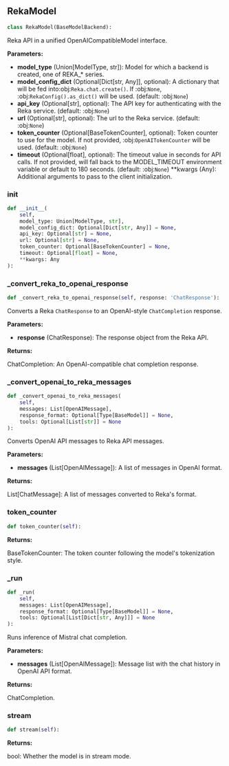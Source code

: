 <a id="camel.models.reka_model"></a>

<a id="camel.models.reka_model.RekaModel"></a>

## RekaModel

```python
class RekaModel(BaseModelBackend):
```

Reka API in a unified OpenAICompatibleModel interface.

**Parameters:**

- **model_type** (Union[ModelType, str]): Model for which a backend is created, one of REKA_* series.
- **model_config_dict** (Optional[Dict[str, Any]], optional): A dictionary that will be fed into:obj:`Reka.chat.create()`. If :obj:`None`, :obj:`RekaConfig().as_dict()` will be used. (default: :obj:`None`)
- **api_key** (Optional[str], optional): The API key for authenticating with the Reka service. (default: :obj:`None`)
- **url** (Optional[str], optional): The url to the Reka service. (default: :obj:`None`)
- **token_counter** (Optional[BaseTokenCounter], optional): Token counter to use for the model. If not provided, :obj:`OpenAITokenCounter` will be used. (default: :obj:`None`)
- **timeout** (Optional[float], optional): The timeout value in seconds for API calls. If not provided, will fall back to the MODEL_TIMEOUT environment variable or default to 180 seconds. (default: :obj:`None`) **kwargs (Any): Additional arguments to pass to the client initialization.

<a id="camel.models.reka_model.RekaModel.__init__"></a>

### __init__

```python
def __init__(
    self,
    model_type: Union[ModelType, str],
    model_config_dict: Optional[Dict[str, Any]] = None,
    api_key: Optional[str] = None,
    url: Optional[str] = None,
    token_counter: Optional[BaseTokenCounter] = None,
    timeout: Optional[float] = None,
    **kwargs: Any
):
```

<a id="camel.models.reka_model.RekaModel._convert_reka_to_openai_response"></a>

### _convert_reka_to_openai_response

```python
def _convert_reka_to_openai_response(self, response: 'ChatResponse'):
```

Converts a Reka `ChatResponse` to an OpenAI-style `ChatCompletion`
response.

**Parameters:**

- **response** (ChatResponse): The response object from the Reka API.

**Returns:**

  ChatCompletion: An OpenAI-compatible chat completion response.

<a id="camel.models.reka_model.RekaModel._convert_openai_to_reka_messages"></a>

### _convert_openai_to_reka_messages

```python
def _convert_openai_to_reka_messages(
    self,
    messages: List[OpenAIMessage],
    response_format: Optional[Type[BaseModel]] = None,
    tools: Optional[List[str]] = None
):
```

Converts OpenAI API messages to Reka API messages.

**Parameters:**

- **messages** (List[OpenAIMessage]): A list of messages in OpenAI format.

**Returns:**

  List[ChatMessage]: A list of messages converted to Reka's format.

<a id="camel.models.reka_model.RekaModel.token_counter"></a>

### token_counter

```python
def token_counter(self):
```

**Returns:**

  BaseTokenCounter: The token counter following the model's
tokenization style.

<a id="camel.models.reka_model.RekaModel._run"></a>

### _run

```python
def _run(
    self,
    messages: List[OpenAIMessage],
    response_format: Optional[Type[BaseModel]] = None,
    tools: Optional[List[Dict[str, Any]]] = None
):
```

Runs inference of Mistral chat completion.

**Parameters:**

- **messages** (List[OpenAIMessage]): Message list with the chat history in OpenAI API format.

**Returns:**

  ChatCompletion.

<a id="camel.models.reka_model.RekaModel.stream"></a>

### stream

```python
def stream(self):
```

**Returns:**

  bool: Whether the model is in stream mode.

